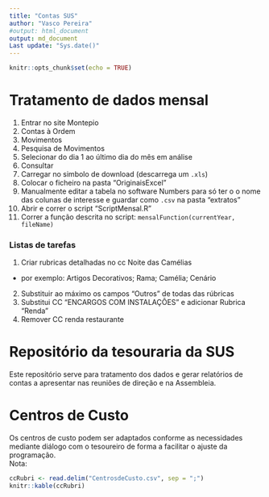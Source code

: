 ```yaml
---
title: "Contas SUS"
author: "Vasco Pereira"
#output: html_document
output: md_document
Last update: "Sys.date()"
---
```


```r
knitr::opts_chunk$set(echo = TRUE)
```

# Tratamento de dados mensal   
1. Entrar no site Montepio   
2. Contas à Ordem   
3. Movimentos   
4. Pesquisa de Movimentos   
5. Selecionar do dia 1 ao último dia do mês em análise   
6. Consultar   
7. Carregar no simbolo de download (descarrega um `.xls`)   
8. Colocar o ficheiro na pasta "OriginaisExcel"   
9. Manualmente editar a tabela no software Numbers para só ter o o nome das colunas de interesse e guardar como `.csv` na pasta "extratos"   
10. Abrir e correr o script "ScriptMensal.R"  
11. Correr a função descrita no script: `mensalFunction(currentYear, fileName)`


### Listas de tarefas   
1. Criar rubricas detalhadas no cc Noite das Camélias
  - por exemplo: Artigos Decorativos; Rama; Camélia; Cenário
2. Substituir ao máximo os campos "Outros" de todas das rúbricas
3. Substitui CC "ENCARGOS COM INSTALAÇÔES" e adicionar Rubrica "Renda"
4. Remover CC renda restaurante

# Repositório da tesouraria da SUS   
Este repositório serve para tratamento dos dados e gerar relatórios de contas a apresentar nas reuniões de direção e na Assembleia.   

# Centros de Custo   
Os centros de custo podem ser adaptados conforme as necessidades mediante diálogo com o tesoureiro de forma a facilitar o ajuste da programação.   
Nota: 

```r
ccRubri <- read.delim("CentrosdeCusto.csv", sep = ";")
knitr::kable(ccRubri)
```
